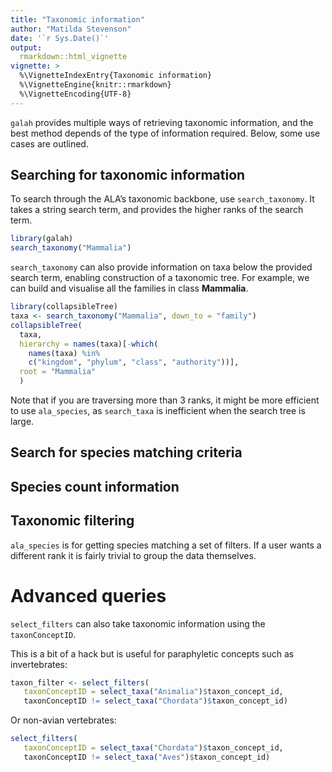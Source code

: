 ```yaml
---
title: "Taxonomic information"
author: "Matilda Stevenson"
date: '`r Sys.Date()`'
output:
  rmarkdown::html_vignette
vignette: >
  %\VignetteIndexEntry{Taxonomic information}
  %\VignetteEngine{knitr::rmarkdown}
  %\VignetteEncoding{UTF-8}
---
```


`galah` provides multiple ways of retrieving taxonomic information, and the best
method depends of the type of information required. Below, some use cases are
outlined. 

## Searching for taxonomic information

To search through the ALA's taxonomic backbone, use `search_taxonomy`. It takes a
string search term, and provides the higher ranks of the search term. 
```r
library(galah)
search_taxonomy("Mammalia")
```

`search_taxonomy` can also provide information on taxa below the provided search
term, enabling construction of a taxonomic tree. For example, we can build and
visualise all the families in class **Mammalia**. 
```r
library(collapsibleTree)
taxa <- search_taxonomy("Mammalia", down_to = "family")
collapsibleTree(
  taxa,
  hierarchy = names(taxa)[-which(
    names(taxa) %in% 
    c("kingdom", "phylum", "class", "authority"))],
  root = "Mammalia"
  )
```

Note that if you are traversing more than 3 ranks, it might be more efficient
to use `ala_species`, as `search_taxa` is inefficient when the search tree
is large.

## Search for species matching criteria


## Species count information


## Taxonomic filtering

`ala_species` is for getting species matching a set of filters. If a user wants
a different rank it is fairly trivial to group the data themselves.


# Advanced queries

`select_filters` can also take taxonomic information using the `taxonConceptID`.

This is a bit of a hack but is useful for paraphyletic concepts such as invertebrates:

```r
taxon_filter <- select_filters(
   taxonConceptID = select_taxa("Animalia")$taxon_concept_id,
   taxonConceptID != select_taxa("Chordata")$taxon_concept_id)
```
  
Or non-avian vertebrates:

```r
select_filters(
   taxonConceptID = select_taxa("Chordata")$taxon_concept_id,
   taxonConceptID != select_taxa("Aves")$taxon_concept_id)
```
